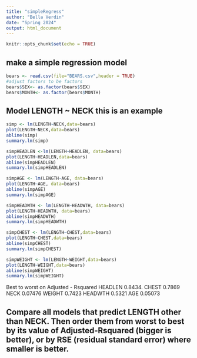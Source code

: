```yaml
---
title: "simpleRegress"
author: "Bella Verdin"
date: "Spring 2024"
output: html_document
---
```


```r
knitr::opts_chunk$set(echo = TRUE)
```

## make a simple regression model

```r
bears <- read.csv(file="BEARS.csv",header = TRUE)
#adjust factors to be factors
bears$SEX<- as.factor(bears$SEX)
bears$MONTH<- as.factor(bears$MONTH)
```

## Model LENGTH ~ NECK  this is an example  

```r
simp <- lm(LENGTH~NECK,data=bears)
plot(LENGTH~NECK,data=bears)
abline(simp)
summary.lm(simp)
```

```r
simpHEADLEN <-lm(LENGTH~HEADLEN, data=bears)
plot(LENGTH~HEADLEN,data=bears)
abline(simpHEADLEN)
summary.lm(simpHEADLEN)
```

```r
simpAGE <- lm(LENGTH~AGE, data=bears)
plot(LENGTH~AGE, data=bears)
abline(simpAGE)
summary.lm(simpAGE)
```

```r
simpHEADWTH <- lm(LENGTH~HEADWTH, data=bears)
plot(LENGTH~HEADWTH, data=bears)
abline(simpHEADWTH)
summary.lm(simpHEADWTH)
```

```r
simpCHEST <- lm(LENGTH~CHEST,data=bears)
plot(LENGTH~CHEST,data=bears)
abline(simpCHEST)
summary.lm(simpCHEST)
```

```r
simpWEIGHT <- lm(LENGTH~WEIGHT,data=bears)
plot(LENGTH~WEIGHT,data=bears)
abline(simpWEIGHT)
summary.lm(simpWEIGHT)
```

Best to worst on Adjusted - Rsquared
HEADLEN 0.8434.
CHEST 0.7869
NECK 0.07476 
WEIGHT 0.7423
HEADWTH 0.5321
AGE 0.05073 

## Compare all models that predict LENGTH other than NECK. Then order them from worst to best by its value of Adjusted-Rsquared (bigger is better), or by RSE (residual standard error) where smaller is better. 

